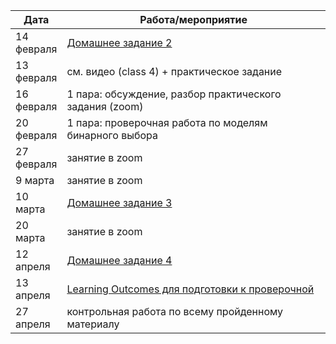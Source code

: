 Дата | Работа/мероприятие
-------- | ----------------------------------------------------------
14 февраля | <a href="CDA_hw2_2021.pdf" title=>Домашнее задание 2</a>
13 февраля | см. видео (class 4) + практическое задание
16 февраля | 1 пара: обсуждение, разбор практического задания (zoom)
20 февраля | 1 пара: проверочная работа по моделям бинарного выбора 
27 февраля | занятие в zoom
9 марта | занятие в zoom
10 марта | <a href="CDA_hw3_2021.pdf" title=>Домашнее задание 3</a>
20 марта | занятие в zoom
12 апреля | <a href="CDA_hw4_2021.pdf" title=>Домашнее задание 4</a>
13 апреля | <a href="CDA_LO2.pdf" title=>Learning Outcomes для подготовки к проверочной</a>
27 апреля | контрольная работа по всему пройденному материалу
